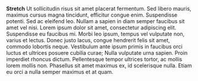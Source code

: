 
<Meta title="Templates/Layout/Full Content" />

<gov-container>
	<gov-layout type="stretch">
		<gov-layout-column>
			<p><b>Stretch</b> Ut sollicitudin risus sit amet placerat fermentum. Sed libero mauris, maximus cursus magna
				tincidunt, efficitur congue enim. Suspendisse potenti. Sed ac eleifend leo. Nullam a sapien in diam semper
				faucibus sit amet vel nisi. Lorem ipsum dolor sit amet, consectetur adipiscing elit. Suspendisse eu faucibus mi.
				Morbi leo ipsum, tempus vel vulputate non, varius et lectus. Donec justo lacus, congue hendrerit felis sit amet,
				commodo lobortis neque. Vestibulum ante ipsum primis in faucibus orci luctus et ultrices posuere cubilia curae;
				Nulla vulputate urna sapien. Proin imperdiet rhoncus dictum. Pellentesque tempor ultrices tortor, ac mollis
				lorem mollis non. Phasellus sit amet maximus ex, id scelerisque nulla. Etiam eu orci a nulla semper maximus et
				at quam.</p>
		</gov-layout-column>
	</gov-layout>
</gov-container>
